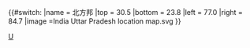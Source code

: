 {{#switch:{{{1}}}
|name   = 北方邦
|top    = 30.5
|bottom = 23.8
|left   = 77.0
|right  = 84.7
|image  =India Uttar Pradesh location map.svg
}}<noinclude>{{Location map/Info}}[[Category:印度地理位置圖模板|U]]
</noinclude>